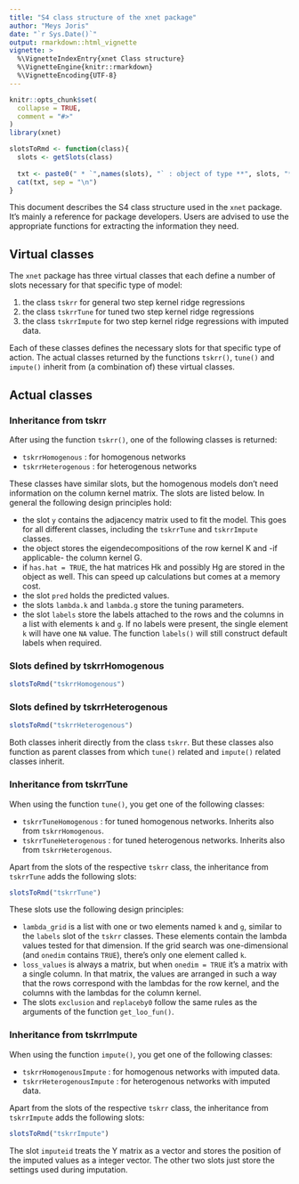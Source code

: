```yaml
---
title: "S4 class structure of the xnet package"
author: "Meys Joris"
date: "`r Sys.Date()`"
output: rmarkdown::html_vignette
vignette: >
  %\VignetteIndexEntry{xnet Class structure}
  %\VignetteEngine{knitr::rmarkdown}
  %\VignetteEncoding{UTF-8}
---
```


```r
knitr::opts_chunk$set(
  collapse = TRUE,
  comment = "#>"
)
library(xnet)

slotsToRmd <- function(class){
  slots <- getSlots(class)
  
  txt <- paste0(" * `",names(slots), "` : object of type **", slots, "**")
  cat(txt, sep = "\n")
}
```

This document describes the S4 class structure used in the `xnet` package.
It's mainly a reference for package developers. Users are advised to 
use the appropriate functions for extracting the information they need.

## Virtual classes

The `xnet` package has three virtual classes that each define a 
number of slots necessary for that specific type of model:

 1. the class `tskrr` for general two step kernel ridge regressions
 2. the class `tskrrTune` for tuned two step kernel ridge regressions
 3. the class `tskrrImpute` for two step kernel ridge regressions with
 imputed data.
 
Each of these classes defines the necessary slots for that specific 
type of action. The actual classes returned by the functions `tskrr()`,
`tune()` and `impute()` inherit from (a combination of) these virtual
classes.

## Actual classes

### Inheritance from tskrr

After using the function `tskrr()`, one of the following classes is
returned:

  * `tskrrHomogenous` : for homogenous networks
  * `tskrrHeterogenous` : for heterogenous networks
     
These classes have similar slots, but the homogenous models don't need
information on the column kernel matrix. The slots are listed below. In
general the following design principles hold:

 * the slot `y` contains the adjacency matrix used to fit the model. This
 goes for all different classes, including the `tskrrTune` and `tskrrImpute` classes. 
 * the object stores the eigendecompositions of the row kernel K and
 -if applicable- the column kernel G. 
 * if `has.hat = TRUE`, the hat matrices Hk and possibly Hg are stored
 in the object as well. This can speed up calculations but comes at
 a memory cost.
 * the slot `pred` holds the predicted values.
 * the slots `lambda.k` and `lambda.g` store the tuning parameters.
 * the slot `labels` store the labels attached to the rows and the 
 columns in a list with elements `k` and `g`. If no labels were present,
 the single element `k` will have one `NA` value. The function `labels()`
 will still construct default labels when required.

### Slots defined by tskrrHomogenous

```r
slotsToRmd("tskrrHomogenous")
```

### Slots defined by tskrrHeterogenous

```r
slotsToRmd("tskrrHeterogenous")
```

Both classes inherit directly from the class `tskrr`. But these 
classes also function as parent classes from which `tune()` related
and `impute()` related classes inherit.

### Inheritance from tskrrTune

When using the function `tune()`, you get one of the following classes:

  * `tskrrTuneHomogenous` : for tuned homogenous networks. Inherits also from `tskrrHomogenous`.
  * `tskrrTuneHeterogenous` : for tuned heterogenous networks. Inherits also from `tskrrHeterogenous`.
     
Apart from the slots of the respective `tskrr` class, the inheritance
from `tskrrTune` adds the following slots:

```r
slotsToRmd("tskrrTune")
```

These slots use the following design principles:

 * `lambda_grid` is a list with one or two elements named `k` and `g`,
 similar to the `labels` slot of the `tskrr` classes. These elements
 contain the lambda values tested for that dimension. If the grid search
 was one-dimensional (and `onedim` contains `TRUE`), there's only one
 element called `k`. 
 * `loss_values` is always a matrix, but when `onedim = TRUE` it's a 
 matrix with a single column. In that matrix, the values are arranged in
 such a way that the rows correspond with the lambdas for the row kernel,
 and the columns with the lambdas for the column kernel.
 * The slots `exclusion` and `replaceby0` follow the same rules as the
 arguments of the function `get_loo_fun()`. 
     
### Inheritance from tskrrImpute

When using the function `impute()`, you get one of the following 
classes:

  * `tskrrHomogenousImpute` : for homogenous networks with imputed data.
  * `tskrrHeterogenousImpute` : for heterogenous networks with imputed data.

Apart from the slots of the respective `tskrr` class, the inheritance
from `tskrrImpute` adds the following slots:

```r
slotsToRmd("tskrrImpute")
```

The slot `imputeid` treats the Y matrix as a vector and stores the
position of the imputed values as a integer vector. The other two slots
just store the settings used during imputation.
